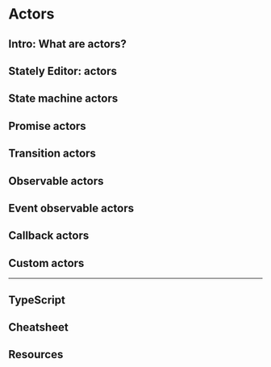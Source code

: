 # Actors

## Intro: What are actors?

## Stately Editor: actors

## State machine actors

## Promise actors

## Transition actors

## Observable actors

## Event observable actors

## Callback actors

## Custom actors

---

## TypeScript

## Cheatsheet

## Resources
